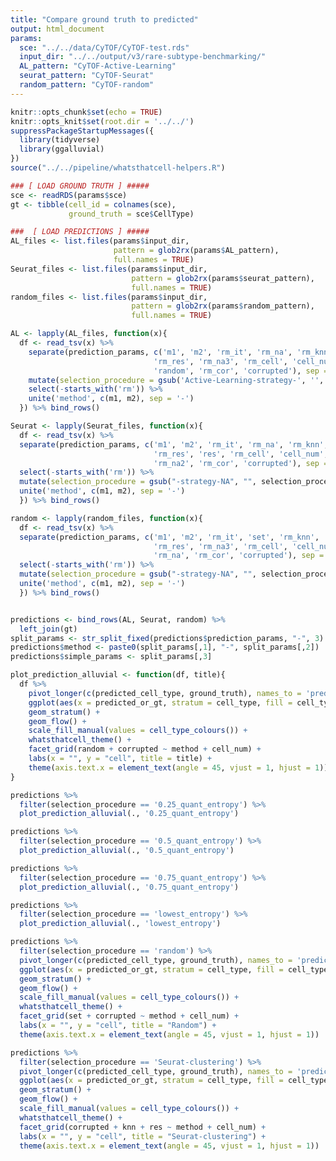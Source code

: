 ```yaml
---
title: "Compare ground truth to predicted"
output: html_document
params:
  sce: "../../data/CyTOF/CyTOF-test.rds"
  input_dir: "../../output/v3/rare-subtype-benchmarking/"
  AL_pattern: "CyTOF-Active-Learning"
  seurat_pattern: "CyTOF-Seurat"
  random_pattern: "CyTOF-random"
---
```


```r
knitr::opts_chunk$set(echo = TRUE)
knitr::opts_knit$set(root.dir = '../../')
suppressPackageStartupMessages({
  library(tidyverse)
  library(ggalluvial)
})
source("../../pipeline/whatsthatcell-helpers.R")
```


```r
### [ LOAD GROUND TRUTH ] #####
sce <- readRDS(params$sce)
gt <- tibble(cell_id = colnames(sce),
             ground_truth = sce$CellType)

###  [ LOAD PREDICTIONS ] #####
AL_files <- list.files(params$input_dir, 
                       pattern = glob2rx(params$AL_pattern),
                       full.names = TRUE)
Seurat_files <- list.files(params$input_dir,
                           pattern = glob2rx(params$seurat_pattern),
                           full.names = TRUE)
random_files <- list.files(params$input_dir,
                           pattern = glob2rx(params$random_pattern),
                           full.names = TRUE)

AL <- lapply(AL_files, function(x){
  df <- read_tsv(x) %>% 
    separate(prediction_params, c('m1', 'm2', 'rm_it', 'rm_na', 'rm_knn', 'rm_na2',
                                'rm_res', 'rm_na3', 'rm_cell', 'cell_num', 'rm_sel',
                                'random', 'rm_cor', 'corrupted'), sep = '-') %>% 
    mutate(selection_procedure = gsub('Active-Learning-strategy-', '', selection_procedure)) %>% 
    select(-starts_with('rm')) %>% 
    unite('method', c(m1, m2), sep = '-')
  }) %>% bind_rows()

Seurat <- lapply(Seurat_files, function(x){
  df <- read_tsv(x) %>% 
  separate(prediction_params, c('m1', 'm2', 'rm_it', 'rm_na', 'rm_knn', 'knn',
                                'rm_res', 'res', 'rm_cell', 'cell_num', 'rm_sel',
                                'rm_na2', 'rm_cor', 'corrupted'), sep = '-') %>% 
  select(-starts_with('rm')) %>% 
  mutate(selection_procedure = gsub("-strategy-NA", "", selection_procedure)) %>% 
  unite('method', c(m1, m2), sep = '-')
  }) %>% bind_rows()

random <- lapply(random_files, function(x){
  df <- read_tsv(x) %>% 
  separate(prediction_params, c('m1', 'm2', 'rm_it', 'set', 'rm_knn', 'rm_na2',
                                'rm_res', 'rm_na3', 'rm_cell', 'cell_num', 'rm_sel',
                                'rm_na', 'rm_cor', 'corrupted'), sep = '-') %>% 
  select(-starts_with('rm')) %>% 
  mutate(selection_procedure = gsub("-strategy-NA", "", selection_procedure)) %>% 
  unite('method', c(m1, m2), sep = '-')
  }) %>% bind_rows()


predictions <- bind_rows(AL, Seurat, random) %>% 
  left_join(gt)
split_params <- str_split_fixed(predictions$prediction_params, "-", 3)
predictions$method <- paste0(split_params[,1], "-", split_params[,2])
predictions$simple_params <- split_params[,3]
```


```r
plot_prediction_alluvial <- function(df, title){
  df %>% 
    pivot_longer(c(predicted_cell_type, ground_truth), names_to = 'predicted_or_gt', values_to = 'cell_type') %>% 
    ggplot(aes(x = predicted_or_gt, stratum = cell_type, fill = cell_type, alluvium = cell_id)) +
    geom_stratum() +
    geom_flow() +
    scale_fill_manual(values = cell_type_colours()) +
    whatsthatcell_theme() +
    facet_grid(random + corrupted ~ method + cell_num) +
    labs(x = "", y = "cell", title = title) +
    theme(axis.text.x = element_text(angle = 45, vjust = 1, hjust = 1))
}

predictions %>% 
  filter(selection_procedure == '0.25_quant_entropy') %>%
  plot_prediction_alluvial(., '0.25_quant_entropy')

predictions %>% 
  filter(selection_procedure == '0.5_quant_entropy') %>%
  plot_prediction_alluvial(., '0.5_quant_entropy')

predictions %>% 
  filter(selection_procedure == '0.75_quant_entropy') %>%
  plot_prediction_alluvial(., '0.75_quant_entropy')

predictions %>% 
  filter(selection_procedure == 'lowest_entropy') %>%
  plot_prediction_alluvial(., 'lowest_entropy')
```


```r
predictions %>% 
  filter(selection_procedure == 'random') %>% 
  pivot_longer(c(predicted_cell_type, ground_truth), names_to = 'predicted_or_gt', values_to = 'cell_type') %>% 
  ggplot(aes(x = predicted_or_gt, stratum = cell_type, fill = cell_type, alluvium = cell_id)) +
  geom_stratum() +
  geom_flow() +
  scale_fill_manual(values = cell_type_colours()) +
  whatsthatcell_theme() +
  facet_grid(set + corrupted ~ method + cell_num) +
  labs(x = "", y = "cell", title = "Random") +
  theme(axis.text.x = element_text(angle = 45, vjust = 1, hjust = 1))
```


```r
predictions %>% 
  filter(selection_procedure == 'Seurat-clustering') %>% 
  pivot_longer(c(predicted_cell_type, ground_truth), names_to = 'predicted_or_gt', values_to = 'cell_type') %>% 
  ggplot(aes(x = predicted_or_gt, stratum = cell_type, fill = cell_type, alluvium = cell_id)) +
  geom_stratum() +
  geom_flow() +
  scale_fill_manual(values = cell_type_colours()) +
  whatsthatcell_theme() + 
  facet_grid(corrupted + knn + res ~ method + cell_num) +
  labs(x = "", y = "cell", title = "Seurat-clustering") +
  theme(axis.text.x = element_text(angle = 45, vjust = 1, hjust = 1))
```


